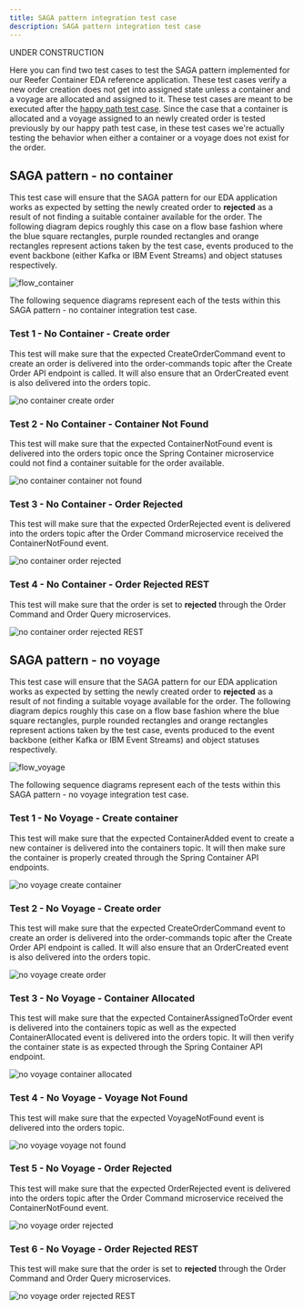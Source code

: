 ```yaml
---
title: SAGA pattern integration test case
description: SAGA pattern integration test case
---
```


<InlineNotification kind="warning">
UNDER CONSTRUCTION
</InlineNotification>

Here you can find two test cases to test the SAGA pattern implemented for our Reefer Container EDA reference application. These test cases verify a new order creation does not get into assigned state unless a container and a voyage are allocated and assigned to it. These test cases are meant to be executed after the [happy path test case](../happy-path/happy_path.md). Since the case that a container is allocated and a voyage assigned to an newly created order is tested previously by our happy path test case, in these test cases we're actually testing the behavior when either a container or  a voyage does not exist for the order.

## SAGA pattern - no container

This test case will ensure that the SAGA pattern for our EDA application works as expected by setting the newly created order to **rejected** as a result of not finding a suitable container available for the order. The following diagram depics roughly this case on a flow base fashion where the blue square rectangles, purple rounded rectangles and orange rectangles represent actions taken by the test case, events produced to the event backbone (either Kafka or IBM Event Streams) and object statuses respectively.

![flow_container](images_no_container/Slide1.png)

The following sequence diagrams represent each of the tests within this SAGA pattern - no container integration test case.

### Test 1 - No Container - Create order

This test will make sure that the expected CreateOrderCommand event to create an order is delivered into the order-commands topic after the Create Order API endpoint is called. It will also ensure that an OrderCreated event is also delivered into the orders topic.

![no container create order](images_no_container/Slide2.png)

### Test 2 - No Container - Container Not Found

This test will make sure that the expected ContainerNotFound event is delivered into the orders topic once the Spring Container microservice could not find a container suitable for the order available.

![no container container not found](images_no_container/Slide3.png)

### Test 3 - No Container - Order Rejected

This test will make sure that the expected OrderRejected event is delivered into the orders topic after the Order Command microservice received the ContainerNotFound event.

![no container order rejected](images_no_container/Slide4.png)

### Test 4 - No Container - Order Rejected REST

This test will make sure that the order is set to **rejected** through the Order Command and Order Query microservices.

![no container order rejected REST](images_no_container/Slide5.png)

## SAGA pattern - no voyage

This test case will ensure that the SAGA pattern for our EDA application works as expected by setting the newly created order to **rejected** as a result of not finding a suitable voyage available for the order. The following diagram depics roughly this case on a flow base fashion where the blue square rectangles, purple rounded rectangles and orange rectangles represent actions taken by the test case, events produced to the event backbone (either Kafka or IBM Event Streams) and object statuses respectively.

![flow_voyage](images_no_voyage/Slide1.png)

The following sequence diagrams represent each of the tests within this SAGA pattern - no voyage integration test case.


### Test 1 - No Voyage - Create container

This test will make sure that the expected ContainerAdded event to create a new container is delivered into the containers topic. It will then make sure the container is properly created through the Spring Container API endpoints.

![no voyage create container](images_no_voyage/Slide2.png)

### Test 2 - No Voyage - Create order

This test will make sure that the expected CreateOrderCommand event to create an order is delivered into the order-commands topic after the Create Order API endpoint is called. It will also ensure that an OrderCreated event is also delivered into the orders topic.

![no voyage create order](images_no_voyage/Slide3.png)

### Test 3 - No Voyage - Container Allocated

This test will make sure that the expected ContainerAssignedToOrder event is delivered into the containers topic as well as the expected ContainerAllocated event is delivered into the orders topic. It will then verify the container state is as expected through the Spring Container API endpoint.

![no voyage container allocated](images_no_voyage/Slide4.png)

### Test 4 - No Voyage - Voyage Not Found

This test will make sure that the expected VoyageNotFound event is delivered into the orders topic.

![no voyage voyage not found](images_no_voyage/Slide5.png)

### Test 5 - No Voyage - Order Rejected

This test will make sure that the expected OrderRejected event is delivered into the orders topic after the Order Command microservice received the ContainerNotFound event.

![no voyage order rejected](images_no_voyage/Slide6.png)

### Test 6 - No Voyage - Order Rejected REST

This test will make sure that the order is set to **rejected** through the Order Command and Order Query microservices.

![no voyage order rejected REST](images_no_voyage/Slide7.png)
